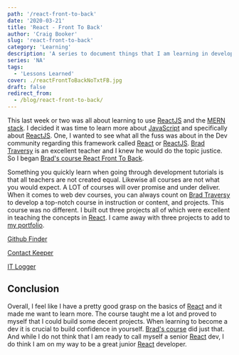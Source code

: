 ```yaml
---
path: '/react-front-to-back'
date: '2020-03-21'
title: 'React - Front To Back'
author: 'Craig Booker'
slug: 'react-front-to-back'
category: 'Learning'
description: 'A series to document things that I am learning in development.'
series: 'NA'
tags:
  - 'Lessons Learned'
cover: ./reactFrontToBackNoTxtFB.jpg
draft: false
redirect_from:
  - /blog/react-front-to-back/
---
```


This last week or two was all about learning to use [ReactJS](https://reactjs.org/) and the [MERN stack](https://mern.js.org/). I decided it was time to learn more about [JavaScript](https://js.org/) and specifically about [ReactJS](https://reactjs.org/). One, I wanted to see what all the fuss was about in the Dev community regarding this framework called [React](https://reactjs.org/) or [ReactJS](https://reactjs.org/). [Brad Traversy](https://www.traversymedia.com/) is an excellent teacher and I knew he would do the topic justice. So I began [Brad's course React Front To Back](https://www.udemy.com/course/modern-react-front-to-back/).

Something you quickly learn when going through development tutorials is that all teachers are not created equal. Likewise all courses are not what you would expect. A LOT of courses will over promise and under deliver. When it comes to web dev courses, you can always count on [Brad Traversy](https://www.traversymedia.com/) to develop a top-notch course in instruction or content, and projects. This course was no different. I built out three projects all of which were excellent in teaching the concepts in [React](https://reactjs.org/). I came away with three projects to add to [my portfolio](https://www.craigbooker.com/portfolio).

[Github Finder](https://githubfinder0243.netlify.com/)

[Contact Keeper](https://fast-plains-63589.herokuapp.com/)

[IT Logger](https://github.com/craigbooker/it-logger)

## Conclusion

Overall, I feel like I have a pretty good grasp on the basics of [React](https://reactjs.org/) and it made me want to learn more. The course taught me a lot and proved to myself that I could build some decent projects. When learning to become a dev it is crucial to build confidence in yourself. [Brad's course](https://www.udemy.com/course/modern-react-front-to-back/) did just that. And while I do not think that I am ready to call myself a senior [React](https://reactjs.org/) dev, I do think I am on my way to be a great junior [React](https://reactjs.org/) developer.
